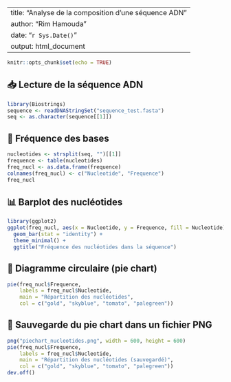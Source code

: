 
---
title: "Analyse de la composition d'une séquence ADN"
author: "Rim Hamouda"
date: "`r Sys.Date()`"
output: html_document
---

```r
knitr::opts_chunk$set(echo = TRUE)
```

## 📥 Lecture de la séquence ADN

```r
library(Biostrings)
sequence <- readDNAStringSet("sequence_test.fasta")
seq <- as.character(sequence[[1]])
```

## 🧮 Fréquence des bases

```r
nucleotides <- strsplit(seq, "")[[1]]
frequence <- table(nucleotides)
freq_nucl <- as.data.frame(frequence)
colnames(freq_nucl) <- c("Nucleotide", "Frequence")
freq_nucl
```

## 📊 Barplot des nucléotides

```r
library(ggplot2)
ggplot(freq_nucl, aes(x = Nucleotide, y = Frequence, fill = Nucleotide)) +
  geom_bar(stat = "identity") +
  theme_minimal() +
  ggtitle("Fréquence des nucléotides dans la séquence")
```

## 🥧 Diagramme circulaire (pie chart)

```r
pie(freq_nucl$Frequence, 
    labels = freq_nucl$Nucleotide,
    main = "Répartition des nucléotides",
    col = c("gold", "skyblue", "tomato", "palegreen"))
```

## 💾 Sauvegarde du pie chart dans un fichier PNG

```r
png("piechart_nucleotides.png", width = 600, height = 600)
pie(freq_nucl$Frequence, 
    labels = freq_nucl$Nucleotide,
    main = "Répartition des nucléotides (sauvegardé)",
    col = c("gold", "skyblue", "tomato", "palegreen"))
dev.off()
```
